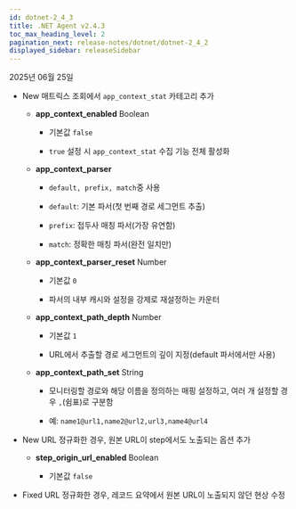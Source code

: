 ```yaml
---
id: dotnet-2_4_3
title: .NET Agent v2.4.3
toc_max_heading_level: 2
pagination_next: release-notes/dotnet/dotnet-2_4_2
displayed_sidebar: releaseSidebar
---
```


2025년 06월 25일

* <Status priority='1'>New</Status> 매트릭스 조회에서 `app_context_stat` 카테고리 추가

    * **app_context_enabled** <span class='type'>Boolean</span> 

        * 기본값 `false`

        * `true` 설정 시 `app_context_stat` 수집 기능 전체 활성화
    
    * **app_context_parser**
    
        * `default, prefix, match`중 사용

        * `default`: 기본 파서(첫 번째 경로 세그먼트 추출)

        * `prefix`: 접두사 매칭 파서(가장 유연함)

        * `match`: 정확한 매칭 파서(완전 일치만)
    
    * **app_context_parser_reset** <span class='type'>Number</span> 
    
        * 기본값 `0`

        * 파서의 내부 캐시와 설정을 강제로 재설정하는 카운터
    
    * **app_context_path_depth** <span class='type'>Number</span> 
    
        * 기본값 `1`

        * URL에서 추출할 경로 세그먼트의 깊이 지정(default 파서에서만 사용)

    * **app_context_path_set** <span class='type'>String</span> 

        * 모니터링할 경로와 해당 이름을 정의하는 매핑 설정하고, 여러 개 설정할 경우 `,`(쉼표)로 구분함

        * 예: `name1@url1,name2@url2,url3,name4@url4`

* <Status priority='1'>New</Status> URL 정규화한 경우, 원본 URL이 step에서도 노출되는 옵션 추가

    * **step_origin_url_enabled** <span class='type'>Boolean</span> 
    
        * 기본값 `false`

* <Status priority='0'>Fixed</Status> URL 정규화한 경우, 레코드 요약에서 원본 URL이 노출되지 않던 현상 수정


<DownloadAgent />